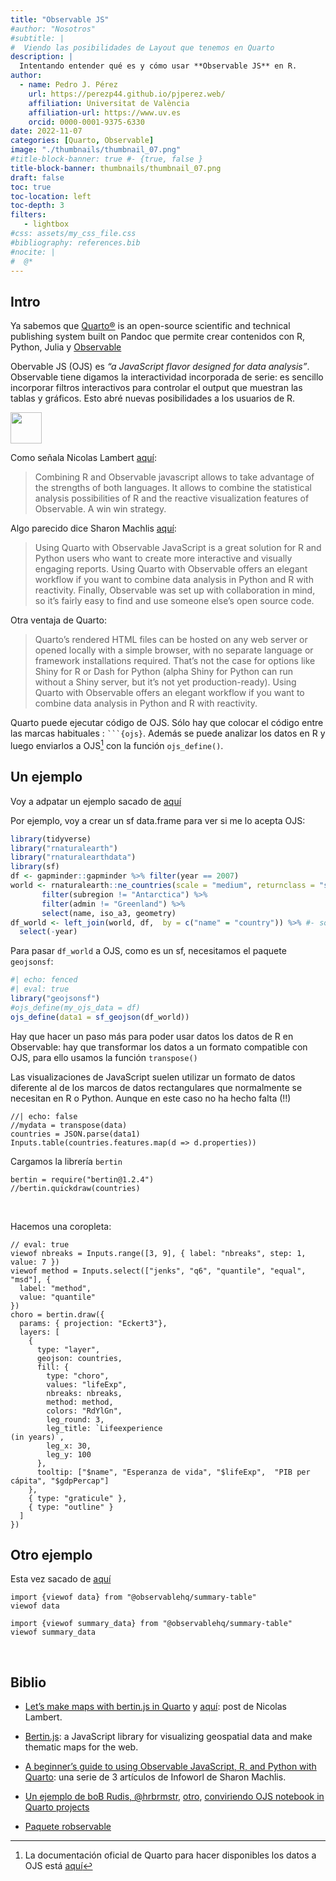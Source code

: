 ```yaml
---
title: "Observable JS"
#author: "Nosotros"
#subtitle: | 
#  Viendo las posibilidades de Layout que tenemos en Quarto
description: |
  Intentando entender qué es y cómo usar **Observable JS** en R.
author:
  - name: Pedro J. Pérez
    url: https://perezp44.github.io/pjperez.web/
    affiliation: Universitat de València
    affiliation-url: https://www.uv.es
    orcid: 0000-0001-9375-6330
date: 2022-11-07
categories: [Quarto, Observable]
image: "./thumbnails/thumbnail_07.png"
#title-block-banner: true #- {true, false }
title-block-banner: thumbnails/thumbnail_07.png
draft: false
toc: true
toc-location: left
toc-depth: 3
filters:
   - lightbox
#css: assets/my_css_file.css
#bibliography: references.bib
#nocite: |
#  @*
---
```




## Intro 

Ya sabemos que [Quarto®](https://quarto.org/) is an open-source scientific and technical publishing system built on Pandoc que permite crear contenidos con R, Python, Julia y [Observable](https://observablehq.com/)

Obervable JS (OJS) es *"a JavaScript flavor designed for data analysis"*. Observable tiene digamos la interactividad incorporada de serie: es sencillo incorporar filtros interactivos para controlar el output que muestran las tablas y gráficos. Esto abré nuevas posibilidades a los usuarios de R.


:::{.aside}
<img src="imagenes/quarto.png" height="50"></img>
:::

Como señala Nicolas Lambert [aquí](https://neocarto.github.io/bertin/examples/quarto.html):

> Combining R and Observable javascript allows to take advantage of the strengths of both languages. It allows to combine the statistical analysis possibilities of R and the reactive visualization features of Observable. A win win strategy.

Algo parecido dice Sharon Machlis [aquí](https://www.infoworld.com/article/3674789/a-beginners-guide-to-using-observable-javascript-r-and-python-with-quarto.html):

> Using Quarto with Observable JavaScript is a great solution for R and Python users who want to create more interactive and visually engaging reports. Using Quarto with Observable offers an elegant workflow if you want to combine data analysis in Python and R with reactivity. Finally, Observable was set up with collaboration in mind, so it's fairly easy to find and use someone else's open source code.


Otra ventaja de Quarto:

> Quarto’s rendered HTML files can be hosted on any web server or opened locally with a simple browser, with no separate language or framework installations required. That’s not the case for options like Shiny for R or Dash for Python (alpha Shiny for Python can run without a Shiny server, but it's not yet production-ready). Using Quarto with Observable offers an elegant workflow if you want to combine data analysis in Python and R with reactivity.


Quarto puede ejecutar código de OJS. Sólo hay que colocar el código entre las marcas habituales : ` ```{ojs} `. Además se puede analizar los datos en R y luego enviarlos a OJS^[La documentación oficial de Quarto para hacer disponibles los datos a OJS está [aquí](https://quarto.org/docs/interactive/ojs/data-sources.html)] con la función `ojs_define()`. 

## Un ejemplo

Voy a adpatar un ejemplo sacado de [aquí](https://neocarto.github.io/bertin/examples/quarto.html)

Por ejemplo, voy a crear un sf data.frame para ver si me lo acepta OJS:


```r
library(tidyverse)
library("rnaturalearth")
library("rnaturalearthdata")
library(sf)
df <- gapminder::gapminder %>% filter(year == 2007) 
world <- rnaturalearth::ne_countries(scale = "medium", returnclass = "sf") %>% 
       filter(subregion != "Antarctica") %>% 
       filter(admin != "Greenland") %>% 
       select(name, iso_a3, geometry) 
df_world <- left_join(world, df,  by = c("name" = "country")) %>% #- solo 142
  select(-year)
```

Para pasar `df_world` a OJS, como es un sf, necesitamos el paquete `geojsonsf`:


```r
#| echo: fenced
#| eval: true
library("geojsonsf")
#ojs_define(my_ojs_data = df)
ojs_define(data1 = sf_geojson(df_world))
```

Hay que hacer un paso más para poder usar datos los datos de R en Observable: hay que transformar los datos a un formato compatible con OJS, para ello usamos la función `transpose()`

Las visualizaciones de JavaScript suelen utilizar un formato de datos diferente al de los marcos de datos rectangulares que normalmente se necesitan en R o Python. Aunque en este caso no ha hecho falta (!!)



```ojs
//| echo: false
//mydata = transpose(data)
countries = JSON.parse(data1) 
Inputs.table(countries.features.map(d => d.properties))
```


Cargamos la librería `bertin`

```ojs
bertin = require("bertin@1.2.4")
//bertin.quickdraw(countries)
```



<br>

Hacemos una coropleta:


```ojs
// eval: true
viewof nbreaks = Inputs.range([3, 9], { label: "nbreaks", step: 1, value: 7 })
viewof method = Inputs.select(["jenks", "q6", "quantile", "equal", "msd"], {
  label: "method",
  value: "quantile"
})
choro = bertin.draw({
  params: { projection: "Eckert3"},
  layers: [
    {
      type: "layer",
      geojson: countries,
      fill: {
        type: "choro",
        values: "lifeExp",
        nbreaks: nbreaks,
        method: method,
        colors: "RdYlGn",
        leg_round: 3,
        leg_title: `Lifeexperience 
(in years)`,
        leg_x: 30,
        leg_y: 100
      },
      tooltip: ["$name", "Esperanza de vida", "$lifeExp",  "PIB per cápita", "$gdpPercap"]
    },
    { type: "graticule" },
    { type: "outline" }
  ]
})
```


## Otro ejemplo

Esta vez sacado de [aquí](https://timelyportfolio.github.io/quarto_tests/examples/quarto_observable_imports/quarto_observable_imports.html)


```ojs
import {viewof data} from "@observablehq/summary-table"
viewof data
```


```ojs
import {viewof summary_data} from "@observablehq/summary-table"
viewof summary_data
```





<br>


## Biblio

- [Let’s make maps with bertin.js in Quarto](https://neocarto.github.io/bertin/examples/quarto.html) y [aquí](https://neocarto.github.io/Quarto/r_ojs.html): post de Nicolas Lambert.

- [Bertin.js](https://github.com/neocarto/bertin): a JavaScript library for visualizing geospatial data and make thematic maps for the web.

- [A beginner's guide to using Observable JavaScript, R, and Python with Quarto](https://www.infoworld.com/article/3674789/a-beginners-guide-to-using-observable-javascript-r-and-python-with-quarto.html): una serie de 3 artículos de Infoworl de Sharon Machlis.

- [Un ejemplo de boB Rudis, @hrbrmstr](https://twitter.com/hrbrmstr/status/1556308005225897984), [otro](https://rud.is/b/2022/08/19/bootstrapping-an-ojs-quarto-document-with-an-observable-notebook/), [conviriendo OJS notebook in Quarto projects](https://rud.is/b/2022/08/22/new-chrome-extension-to-turn-observable-notebooks-into-quarto-projects/)

- [Paquete robservable](https://github.com/juba/robservable)